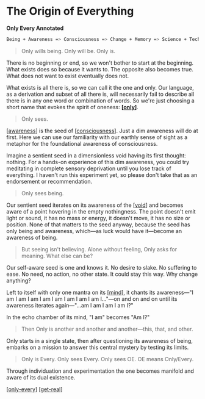 # The Origin of Everything

**Only Every Annotated**

```sh
Being + Awareness => Consciousness => Change + Memory => Science + Technology => Universe + Humanity + Science + Consciousness => Transcendence
```

> Only wills being. Only will be. Only is.

There is no beginning or end, so we won't bother to start at the beginning. What exists does so because it wants to. The opposite also becomes true. What does not want to exist eventually does not.

What exists is all there is, so we can call it the one and only. Our language, as a derivation and subset of all there is, will necessarily fail to describe all there is in any one word or combination of words. So we're just choosing a short name that evokes the spirit of oneness: **[[only]]**.

> Only sees.

[[awareness]] is the seed of [[consciousness]]. Just a dim awareness will do at first. Here we can use our familiarity with our earthly sense of sight as a metaphor for the foundational awareness of consciousness.

Imagine a sentient seed in a dimensionless void having its first thought: nothing. For a hands-on experience of this dim awareness, you could try meditating in complete sensory deprivation until you lose track of everything. I haven't run this experiment yet, so please don't take that as an endorsement or recommendation.

> Only sees being.

Our sentient seed iterates on its awareness of the [[void]] and becomes aware of a point hovering in the empty nothingness. The point doesn't emit light or sound, it has no mass or energy, it doesn't move, it has no size or position. None of that matters to the seed anyway, because the seed has only being and awareness, which—as luck would have it—become an awareness of being.

> But seeing isn't believing. Alone without feeling, Only asks for meaning. What else can be?

Our self-aware seed is one and knows it. No desire to slake. No suffering to ease. No need, no action, no other state. It could stay this way. Why change anything?

Left to itself with only one mantra on its [[mind]], it chants its awareness—"I am I am I am I am I am I am I am I am I…"—on and on and on until its awareness iterates again—"…am I am I am I am I?"

In the echo chamber of its mind, "I am" becomes "Am I?"

> Then Only is another and another and another—this, that, and other.

Only starts in a single state, then after questioning its awareness of being, embarks on a mission to answer this central mystery by testing its limits.

> Only is Every. Only sees Every. Only sees OE. OE means Only/Every.

Through individuation and experimentation the one becomes manifold and aware of its dual existence.

[[only-every]] [[get-real]]

[//begin]: # "Autogenerated link references for markdown compatibility"
[only]: ../../poetry/stourmy-do-oh/only "only"
[awareness]: ../awareness "Awareness"
[consciousness]: consciousness "Consciousness"
[void]: ../../../archives/roam/void "void"
[mind]: ../mind "Mind"
[only-every]: only-every "Only Every"
[get-real]: ../../get-real "Get-Real"
[//end]: # "Autogenerated link references"
